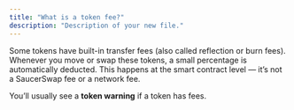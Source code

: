 ```yaml
---
title: "What is a token fee?"
description: "Description of your new file."
---
```


Some tokens have built-in transfer fees (also called reflection or burn fees).\
Whenever you move or swap these tokens, a small percentage is automatically deducted. This happens at the smart contract level — it’s not a SaucerSwap fee or a network fee.

You’ll usually see a **token warning** if a token has fees.